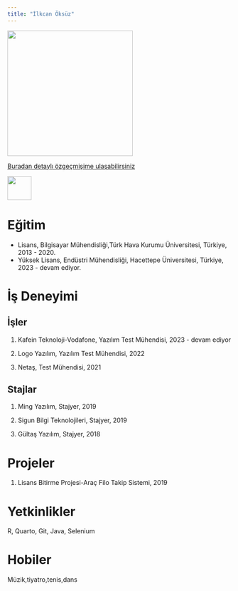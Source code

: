```yaml
---
title: "İlkcan Öksüz"
---
```


![](/docs/assets/images/ilkcanoksuz_vesikalık.jpg){fig-alt="İlkcan Öksüz-Fotoğraf" fig-align="left" width="282"}

[Buradan detaylı özgeçmişime ulaşabilirsiniz](/assets/CV_Ilkcan_Oksuz.pdf)

[![](/docs/assets/linkedin_sembol.jpg){fig-align="left" width="54"}](https://www.linkedin.com/in/ilkcan-%C3%B6ks%C3%BCz-32806b192/)

# Eğitim

-   Lisans, Bilgisayar Mühendisliği,Türk Hava Kurumu Üniversitesi, Türkiye, 2013 - 2020.
-   Yüksek Lisans, Endüstri Mühendisliği, Hacettepe Üniversitesi, Türkiye, 2023 - devam ediyor.

# İş Deneyimi

## İşler

1.  Kafein Teknoloji-Vodafone, Yazılım Test Mühendisi, 2023 - devam ediyor

2.  Logo Yazılım, Yazılım Test Mühendisi, 2022

3.  Netaş, Test Mühendisi, 2021

## Stajlar

1.  Ming Yazılım, Stajyer, 2019

2.  Sigun Bilgi Teknolojileri, Stajyer, 2019

3.  Gültaş Yazılım, Stajyer, 2018

# Projeler

1.  Lisans Bitirme Projesi-Araç Filo Takip Sistemi, 2019

# Yetkinlikler

R, Quarto, Git, Java, Selenium

# Hobiler

Müzik,tiyatro,tenis,dans
